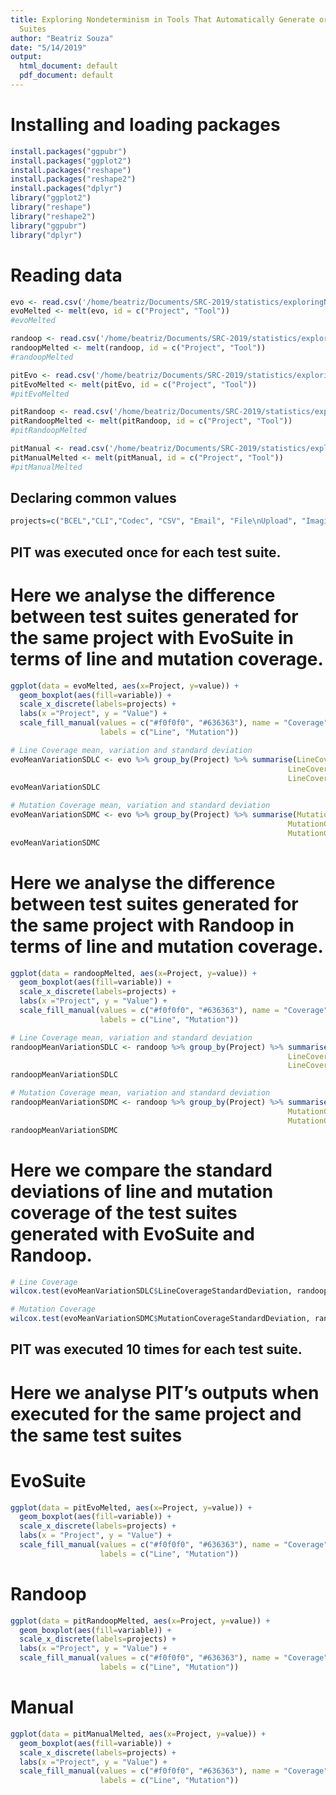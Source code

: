 ```yaml
---
title: Exploring Nondeterminism in Tools That Automatically Generate or Analyse Test
  Suites
author: "Beatriz Souza"
date: "5/14/2019"
output:
  html_document: default
  pdf_document: default
---
```


# Installing and loading packages
```r
install.packages("ggpubr")
install.packages("ggplot2")
install.packages("reshape")
install.packages("reshape2")
install.packages("dplyr")
library("ggplot2")
library("reshape")
library("reshape2")
library("ggpubr")
library("dplyr")
```

# Reading data
```r
evo <- read.csv('/home/beatriz/Documents/SRC-2019/statistics/exploringNondeterminism/evo1Execution.csv', sep = ",", header = TRUE)
evoMelted <- melt(evo, id = c("Project", "Tool"))
#evoMelted

randoop <- read.csv('/home/beatriz/Documents/SRC-2019/statistics/exploringNondeterminism/randoop1Execution.csv', sep = ",", header = TRUE)
randoopMelted <- melt(randoop, id = c("Project", "Tool"))
#randoopMelted

pitEvo <- read.csv('/home/beatriz/Documents/SRC-2019/statistics/exploringNondeterminism/pitSameProjectSameTestSuiteEvo.csv', sep = ",", header = TRUE)
pitEvoMelted <- melt(pitEvo, id = c("Project", "Tool"))
#pitEvoMelted

pitRandoop <- read.csv('/home/beatriz/Documents/SRC-2019/statistics/exploringNondeterminism/pitSameProjectSameTestSuiteRandoop.csv', sep = ",", header = TRUE)
pitRandoopMelted <- melt(pitRandoop, id = c("Project", "Tool"))
#pitRandoopMelted

pitManual <- read.csv('/home/beatriz/Documents/SRC-2019/statistics/exploringNondeterminism/pitSameProjectSameTestSuiteManual.csv', sep = ",", header = TRUE)
pitManualMelted <- melt(pitManual, id = c("Project", "Tool"))
#pitManualMelted
```

## Declaring common values
```r
projects=c("BCEL","CLI","Codec", "CSV", "Email", "File\nUpload", "Imaging", "Lang", "Statistics", "Validator")
```

## PIT was executed once for each test suite.

# Here we analyse the difference between test suites generated for the same project with EvoSuite in terms of line and mutation coverage. 
```r
ggplot(data = evoMelted, aes(x=Project, y=value)) +
  geom_boxplot(aes(fill=variable)) +
  scale_x_discrete(labels=projects) + 
  labs(x ="Project", y = "Value") +
  scale_fill_manual(values = c("#f0f0f0", "#636363"), name = "Coverage", 
                    labels = c("Line", "Mutation"))

# Line Coverage mean, variation and standard deviation
evoMeanVariationSDLC <- evo %>% group_by(Project) %>% summarise(LineCoverageAverage = mean(LineCoverage),
                                                              LineCoverageVariation = var(LineCoverage),
                                                              LineCoverageStandardDeviation = sd(LineCoverage))
evoMeanVariationSDLC

# Mutation Coverage mean, variation and standard deviation
evoMeanVariationSDMC <- evo %>% group_by(Project) %>% summarise(MutationCoverageAverage = mean(MutationCoverage),
                                                              MutationCoverageVariation = var(MutationCoverage),
                                                              MutationCoverageStandardDeviation = sd(MutationCoverage))
evoMeanVariationSDMC
```

# Here we analyse the difference between test suites generated for the same project with Randoop in terms of line and mutation coverage. 
```r
ggplot(data = randoopMelted, aes(x=Project, y=value)) +
  geom_boxplot(aes(fill=variable)) +
  scale_x_discrete(labels=projects) + 
  labs(x ="Project", y = "Value") +
  scale_fill_manual(values = c("#f0f0f0", "#636363"), name = "Coverage", 
                    labels = c("Line", "Mutation"))

# Line Coverage mean, variation and standard deviation
randoopMeanVariationSDLC <- randoop %>% group_by(Project) %>% summarise(LineCoverageAverage = mean(LineCoverage),
                                                              LineCoverageVariation = var(LineCoverage),
                                                              LineCoverageStandardDeviation = sd(LineCoverage))
randoopMeanVariationSDLC

# Mutation Coverage mean, variation and standard deviation
randoopMeanVariationSDMC <- randoop %>% group_by(Project) %>% summarise(MutationCoverageAverage = mean(MutationCoverage),
                                                              MutationCoverageVariation = var(MutationCoverage),
                                                              MutationCoverageStandardDeviation = sd(MutationCoverage))
randoopMeanVariationSDMC
```

# Here we compare the standard deviations of line and mutation coverage of the test suites generated with EvoSuite and Randoop.
```r
# Line Coverage
wilcox.test(evoMeanVariationSDLC$LineCoverageStandardDeviation, randoopMeanVariationSDLC$LineCoverageStandardDeviation, paired = TRUE)

# Mutation Coverage
wilcox.test(evoMeanVariationSDMC$MutationCoverageStandardDeviation, randoopMeanVariationSDMC$MutationCoverageStandardDeviation, paired = TRUE)
```

## PIT was executed 10 times for each test suite.

# Here we analyse PIT's outputs when executed for the same project and the same test suites

# EvoSuite
```r
ggplot(data = pitEvoMelted, aes(x=Project, y=value)) +
  geom_boxplot(aes(fill=variable)) +
  scale_x_discrete(labels=projects) + 
  labs(x = "Project", y = "Value") +
  scale_fill_manual(values = c("#f0f0f0", "#636363"), name = "Coverage", 
                    labels = c("Line", "Mutation"))
```

# Randoop
```r
ggplot(data = pitRandoopMelted, aes(x=Project, y=value)) +
  geom_boxplot(aes(fill=variable)) +
  scale_x_discrete(labels=projects) + 
  labs(x ="Project", y = "Value") +
  scale_fill_manual(values = c("#f0f0f0", "#636363"), name = "Coverage", 
                    labels = c("Line", "Mutation"))
```

# Manual
```r
ggplot(data = pitManualMelted, aes(x=Project, y=value)) +
  geom_boxplot(aes(fill=variable)) +
  scale_x_discrete(labels=projects) + 
  labs(x ="Project", y = "Value") +
  scale_fill_manual(values = c("#f0f0f0", "#636363"), name = "Coverage", 
                    labels = c("Line", "Mutation"))
```
